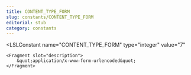 ```yaml
---
title: CONTENT_TYPE_FORM
slug: constants/CONTENT_TYPE_FORM
editorial: stub
category: constants
---
```


<LSLConstant
	name="CONTENT_TYPE_FORM"
	type="integer"
	value="7"
>
	<Fragment slot="description">
		&quot;application/x-www-form-urlencoded&quot;
	</Fragment>
</LSLConstant>

